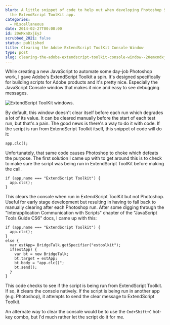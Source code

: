 ```yaml
---
blurb: A little snippet of code to help out when developing Photoshop Scripts in
  the ExtendScript ToolKit app.
categories:
  - Miscellaneous
date: 2014-02-27T00:00:00
id: 20eMxnDxjEyJ
scrubbed_2021: false
status: published
title: Clearing the Adobe ExtendScript ToolKit Console Window
type: post
slug: clearing-the-adobe-extendscript-toolkit-console-window--20emxndxjeyj
---
```


While creating a new JavaScript to automate some day-job Photoshop work, I gave Adobe's ExtendScript Toolkit a spin. It's designed specifically for building scripts for Adobe products and it's pretty nice. Especially the JavaScript Console window that makes it nice and easy to see debugging messages.

![ExtendScript ToolKit windows.](/awsgrab-20140227--1524-01a.png) 

By default, this window doesn't clear itself before each run which degrades a lot of its value. It can be cleared manually before the start of each test run, but that's a pain. The good news is there's a way to do it with code. If the script is run from ExtendScript Toolkit itself, this snippet of code will do it:

```javascript{numberLines: true}
app.clc();
```

Unfortunately, that same code causes Photoshop to choke which defeats the purpose. The first solution I came up with to get around this is to check to make sure the script was being run in ExtendScript ToolKit before making the call. 

```javascript{numberLines: true}
if (app.name === "ExtendScript Toolkit") { 
  app.clc(); 
}
```   

This clears the console when run in ExtendScript ToolKit but not Photoshop. Useful for early stage development but resulting in having to fall back to manually clearing after each Photoshop run. After some digging through the "Interapplication Communication with Scripts" chapter of the "JavaScript Tools Guide CS6" docs, I came up with this:

```javascript{numberLines: true}
if (app.name === "ExtendScript Toolkit") { 
  app.clc(); 
}
else {
  var estApp= BridgeTalk.getSpecifier("estoolkit");
  if(estApp) {
    var bt = new BridgeTalk;
    bt.target = estApp;
    bt.body = "app.clc()";
    bt.send();
  }
}
```

This code checks to see if the script is being run from ExtendScript Toolkit. If so, it clears the console natively. If the script is being run in another app (e.g. Photoshop), it attempts to send the clear message to ExtendScript Toolkit. 

An alternate way to clear the console would be to use the `Cmd+Shift+C` hot-key combo, but I'd much rather let the script do it for me.